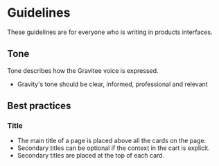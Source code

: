 
<Meta title="Content / Guidelines / README" />

# Guidelines

These guidelines are for everyone who is writing in products interfaces.

## Tone

Tone describes how the Gravitee voice is expressed.

- Gravity's tone should be clear, informed, professional and relevant

## Best practices

### Title

- The main title of a page is placed above all the cards on the page.
- Secondary titles can be optional if the context in the cart is explicit.
- Secondary titles are placed at the top of each card.
